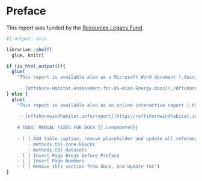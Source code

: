 # Preface {.unnumbered}

This report was funded by the [Resources Legacy Fund](https://resourceslegacyfund.org/).


```r
#| output: asis

librarian::shelf(
  glue, knitr)

if (is_html_output()){
  glue(
    "This report is available also as a Microsoft Word document (.docx):
    
     - [Offshore-Habitat-Assessment-for-US-Wind-Energy.docx](./Offshore-Habitat-Assessment-for-US-Wind-Energy.docx)")
} else {
  glue(
    "This report is available also as an online interactive report (.html):
    
     - [offshorewindhabitat.info/report](https://offshorewindhabitat.info/report)
    
    # TODO: MANUAL FIXES FOR DOCX {{.unnumbered}}
    
    - [ ] Add table caption, remove placeholder and update all references for:
        - methods.tbl-zone-blocks
        - methods.tbl-datasets
    - [ ] Insert Page Break before Preface
    - [ ] Insert Page Numbers
    - [ ] Remove this section from docx, and Update ToC")
}

```





